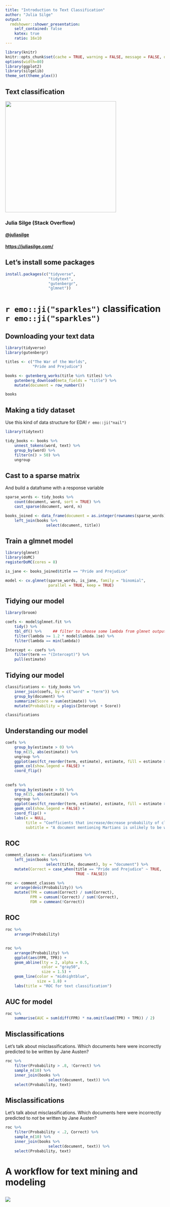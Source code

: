 ```yaml
---
title: "Introduction to Text Classification"
author: "Julia Silge"
output:
  rmdshower::shower_presentation:
    self_contained: false
    katex: true
    ratio: 16x10
---
```



```r
library(knitr)
knitr::opts_chunk$set(cache = TRUE, warning = FALSE, message = FALSE, dpi = 180)
options(width=80)
library(ggplot2)
library(silgelib)
theme_set(theme_plex())
```

## Text classification { .cover }

<img src="figs/blue_jane.png" height=350>

### Julia Silge (Stack Overflow)

#### [\@juliasilge](https://twitter.com/juliasilge)

#### [https://juliasilge.com/](https://juliasilge.com/)

## Let's install some packages

```r
install.packages(c("tidyverse", 
                   "tidytext", 
                   "gutenbergr",
                   "glmnet"))
```

# `r emo::ji("sparkles")` classification `r emo::ji("sparkles")`

## Downloading your text data

```r
library(tidyverse)
library(gutenbergr)

titles <- c("The War of the Worlds",
            "Pride and Prejudice")

books <- gutenberg_works(title %in% titles) %>%
    gutenberg_download(meta_fields = "title") %>%
    mutate(document = row_number())

books
```

## Making a tidy dataset

Use this kind of data structure for EDA! `r emo::ji("nail")`

```r
library(tidytext)

tidy_books <- books %>%
    unnest_tokens(word, text) %>%
    group_by(word) %>%
    filter(n() > 50) %>%
    ungroup
```

## Cast to a sparse matrix

And build a dataframe with a response variable

```r
sparse_words <- tidy_books %>%
    count(document, word, sort = TRUE) %>%
    cast_sparse(document, word, n)

books_joined <- data_frame(document = as.integer(rownames(sparse_words))) %>%
    left_join(books %>%
                  select(document, title))
```

## Train a glmnet model

```r
library(glmnet)
library(doMC)
registerDoMC(cores = 8)

is_jane <- books_joined$title == "Pride and Prejudice"

model <- cv.glmnet(sparse_words, is_jane, family = "binomial", 
                   parallel = TRUE, keep = TRUE)
```

## Tidying our model

```r
library(broom)

coefs <- model$glmnet.fit %>%
    tidy() %>%
    tbl_df() %>%     ## filter to choose some lambda from glmnet output
    filter(lambda >= 1.2 * model$lambda.1se) %>% 
    filter(lambda == min(lambda))

Intercept <- coefs %>%
    filter(term == "(Intercept)") %>%
    pull(estimate)
```

## Tidying our model

```r
classifications <- tidy_books %>%
    inner_join(coefs, by = c("word" = "term")) %>%
    group_by(document) %>%
    summarize(Score = sum(estimate)) %>%
    mutate(Probability = plogis(Intercept + Score))

classifications
```


## Understanding our model

```r
coefs %>%
    group_by(estimate > 0) %>%
    top_n(15, abs(estimate)) %>%
    ungroup %>%
    ggplot(aes(fct_reorder(term, estimate), estimate, fill = estimate > 0)) +
    geom_col(show.legend = FALSE) +
    coord_flip()
```

## { .white }

<div class="fullpage width">
```r
coefs %>%
    group_by(estimate > 0) %>%
    top_n(15, abs(estimate)) %>%
    ungroup %>%
    ggplot(aes(fct_reorder(term, estimate), estimate, fill = estimate > 0)) +
    geom_col(show.legend = FALSE) +
    coord_flip() +
    labs(x = NULL,
         title = "Coefficients that increase/decrease probability of classification",
         subtitle = "A document mentioning Martians is unlikely to be written by Jane Austen")
```
</div>

## ROC

```r
comment_classes <- classifications %>%
    left_join(books %>%
                  select(title, document), by = "document") %>%
    mutate(Correct = case_when(title == "Pride and Prejudice" ~ TRUE,
                               TRUE ~ FALSE))

roc <- comment_classes %>%
    arrange(desc(Probability)) %>%
    mutate(TPR = cumsum(Correct) / sum(Correct),
           FPR = cumsum(!Correct) / sum(!Correct),
           FDR = cummean(!Correct))
```

## ROC

```r
roc %>%
    arrange(Probability)
```


## { .white }

<div class="fullpage width">
```r
roc %>%
    arrange(Probability) %>%
    ggplot(aes(FPR, TPR)) +
    geom_abline(lty = 2, alpha = 0.5, 
                color = "gray50",
                size = 1.5) + 
    geom_line(color = "midnightblue",
              size = 1.8) +
    labs(title = "ROC for text classification")
```
</div>


## AUC for model

```r
roc %>%
    summarise(AUC = sum(diff(FPR) * na.omit(lead(TPR) + TPR)) / 2)
```

## Misclassifications

Let's talk about misclassifications. Which documents here were incorrectly predicted to be written by Jane Austen?

```r
roc %>%
    filter(Probability > .8, !Correct) %>%
    sample_n(10) %>%
    inner_join(books %>%
                   select(document, text)) %>%
    select(Probability, text)
```

## Misclassifications

Let's talk about misclassifications. Which documents here were incorrectly predicted to *not* be written by Jane Austen?

```r
roc %>%
    filter(Probability < .2, Correct) %>%
    sample_n(10) %>%
    inner_join(books %>%
                   select(document, text)) %>%
    select(Probability, text)
```


# A workflow for text mining and modeling

##  { .white }

<img src="figs/tmwr_0601.png" class="cover">
